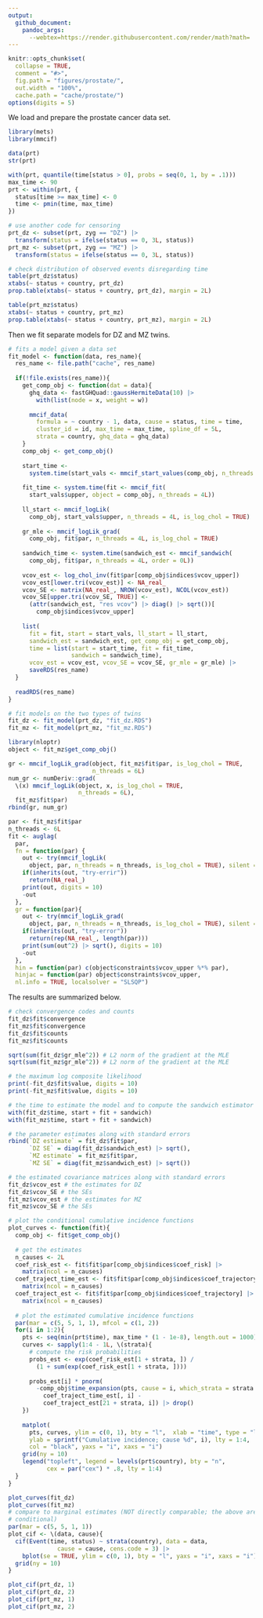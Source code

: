 ```yaml
---
output:
  github_document:
    pandoc_args:
      --webtex=https://render.githubusercontent.com/render/math?math=
---
```


```r
knitr::opts_chunk$set(
  collapse = TRUE,
  comment = "#>",
  fig.path = "figures/prostate/",
  out.width = "100%",
  cache.path = "cache/prostate/")
options(digits = 5)
```

We load and prepare the prostate cancer data set.

```r
library(mets)
library(mmcif)

data(prt)
str(prt)

with(prt, quantile(time[status > 0], probs = seq(0, 1, by = .1)))
max_time <- 90
prt <- within(prt, {
  status[time >= max_time] <- 0
  time <- pmin(time, max_time)
})

# use another code for censoring
prt_dz <- subset(prt, zyg == "DZ") |> 
  transform(status = ifelse(status == 0, 3L, status))
prt_mz <- subset(prt, zyg == "MZ") |> 
  transform(status = ifelse(status == 0, 3L, status))

# check distribution of observed events disregarding time
table(prt_dz$status)
xtabs(~ status + country, prt_dz)
prop.table(xtabs(~ status + country, prt_dz), margin = 2L)

table(prt_mz$status)
xtabs(~ status + country, prt_mz)
prop.table(xtabs(~ status + country, prt_mz), margin = 2L)
```

Then we fit separate models for DZ and MZ twins.

```r
# fits a model given a data set
fit_model <- function(data, res_name){
  res_name <- file.path("cache", res_name)
  
  if(!file.exists(res_name)){
    get_comp_obj <- function(dat = data){
      ghq_data <- fastGHQuad::gaussHermiteData(10) |> 
        with(list(node = x, weight = w))
      
      mmcif_data(
        formula = ~ country - 1, data, cause = status, time = time, 
        cluster_id = id, max_time = max_time, spline_df = 5L, 
        strata = country, ghq_data = ghq_data)
    }
    comp_obj <- get_comp_obj()
    
    start_time <- 
      system.time(start_vals <- mmcif_start_values(comp_obj, n_threads = 4L))
    
    fit_time <- system.time(fit <- mmcif_fit(
      start_vals$upper, object = comp_obj, n_threads = 4L))
    
    ll_start <- mmcif_logLik(
      comp_obj, start_vals$upper, n_threads = 4L, is_log_chol = TRUE)
    
    gr_mle <- mmcif_logLik_grad(
      comp_obj, fit$par, n_threads = 4L, is_log_chol = TRUE)
    
    sandwich_time <- system.time(sandwich_est <- mmcif_sandwich(
      comp_obj, fit$par, n_threads = 4L, order = 0L))
    
    vcov_est <- log_chol_inv(fit$par[comp_obj$indices$vcov_upper])
    vcov_est[lower.tri(vcov_est)] <- NA_real_
    vcov_SE <- matrix(NA_real_, NROW(vcov_est), NCOL(vcov_est))
    vcov_SE[upper.tri(vcov_SE, TRUE)] <- 
      (attr(sandwich_est, "res vcov") |> diag() |> sqrt())[
        comp_obj$indices$vcov_upper]
    
    list(
      fit = fit, start = start_vals, ll_start = ll_start, 
      sandwich_est = sandwich_est, get_comp_obj = get_comp_obj, 
      time = list(start = start_time, fit = fit_time, 
                  sandwich = sandwich_time), 
      vcov_est = vcov_est, vcov_SE = vcov_SE, gr_mle = gr_mle) |> 
      saveRDS(res_name)
  }
  
  readRDS(res_name)
}

# fit models on the two types of twins
fit_dz <- fit_model(prt_dz, "fit_dz.RDS")
fit_mz <- fit_model(prt_mz, "fit_mz.RDS")
```

```r
library(nloptr)
object <- fit_mz$get_comp_obj()

gr <- mmcif_logLik_grad(object, fit_mz$fit$par, is_log_chol = TRUE, 
                        n_threads = 6L)
num_gr <- numDeriv::grad(
  \(x) mmcif_logLik(object, x, is_log_chol = TRUE, 
                    n_threads = 6L),
  fit_mz$fit$par)
rbind(gr, num_gr)

par <- fit_mz$fit$par
n_threads <- 6L
fit <- auglag(
  par, 
  fn = function(par) {
    out <- try(mmcif_logLik(
      object, par, n_threads = n_threads, is_log_chol = TRUE), silent = TRUE)
    if(inherits(out, "try-errir"))
      return(NA_real_)
    print(out, digits = 10)
    -out
  },
  gr = function(par){
    out <- try(mmcif_logLik_grad(
      object, par, n_threads = n_threads, is_log_chol = TRUE), silent = TRUE)
    if(inherits(out, "try-error"))
      return(rep(NA_real_, length(par)))
    print(sum(out^2) |> sqrt(), digits = 10)
    -out
  },
  hin = function(par) c(object$constraints$vcov_upper %*% par),
  hinjac = function(par) object$constraints$vcov_upper,
  nl.info = TRUE, localsolver = "SLSQP")
```

The results are summarized below.


```r
# check convergence codes and counts
fit_dz$fit$convergence
fit_mz$fit$convergence
fit_dz$fit$counts
fit_mz$fit$counts

sqrt(sum(fit_dz$gr_mle^2)) # L2 norm of the gradient at the MLE
sqrt(sum(fit_mz$gr_mle^2)) # L2 norm of the gradient at the MLE

# the maximum log composite likelihood
print(-fit_dz$fit$value, digits = 10)
print(-fit_mz$fit$value, digits = 10)

# the time to estimate the model and to compute the sandwich estimator
with(fit_dz$time, start + fit + sandwich)
with(fit_mz$time, start + fit + sandwich)

# the parameter estimates along with standard errors
rbind(`DZ estimate` = fit_dz$fit$par,
      `DZ SE` = diag(fit_dz$sandwich_est) |> sqrt(),
      `MZ estimate` = fit_mz$fit$par,
      `MZ SE` = diag(fit_mz$sandwich_est) |> sqrt())

# the estimated covariance matrices along with standard errors
fit_dz$vcov_est # the estimates for DZ
fit_dz$vcov_SE # the SEs
fit_mz$vcov_est # the estimates for MZ
fit_mz$vcov_SE # the SEs
```

```r
# plot the conditional cumulative incidence functions
plot_curves <- function(fit){
  comp_obj <- fit$get_comp_obj()
  
  # get the estimates
  n_causes <- 2L
  coef_risk_est <- fit$fit$par[comp_obj$indices$coef_risk] |> 
    matrix(ncol = n_causes)
  coef_traject_time_est <- fit$fit$par[comp_obj$indices$coef_trajectory_time] |> 
    matrix(ncol = n_causes)
  coef_traject_est <- fit$fit$par[comp_obj$indices$coef_trajectory] |> 
    matrix(ncol = n_causes)
  
  # plot the estimated cumulative incidence functions
  par(mar = c(5, 5, 1, 1), mfcol = c(1, 2))
  for(i in 1:2){
    pts <- seq(min(prt$time), max_time * (1 - 1e-8), length.out = 1000)
    curves <- sapply(1:4 - 1L, \(strata){
      # compute the risk probabilities  
      probs_est <- exp(coef_risk_est[1 + strata, ]) / 
        (1 + sum(exp(coef_risk_est[1 + strata, ])))
      
      probs_est[i] * pnorm(
        -comp_obj$time_expansion(pts, cause = i, which_strata = strata + 1L) %*% 
          coef_traject_time_est[, i] - 
          coef_traject_est[21 + strata, i]) |> drop()
    })
    
    matplot(
      pts, curves, ylim = c(0, 1), bty = "l",  xlab = "time", type = "l",
      ylab = sprintf("Cumulative incidence; cause %d", i), lty = 1:4, 
      col = "black", yaxs = "i", xaxs = "i")
    grid(ny = 10)
    legend("topleft", legend = levels(prt$country), bty = "n", 
           cex = par("cex") * .8, lty = 1:4)
  }
}

plot_curves(fit_dz)
plot_curves(fit_mz)
# compare to marginal estimates (NOT directly comparable; the above are 
# conditional)
par(mar = c(5, 5, 1, 1))
plot_cif <- \(data, cause){
  cif(Event(time, status) ~ strata(country), data = data,
              cause = cause, cens.code = 3) |>
    bplot(se = TRUE, ylim = c(0, 1), bty = "l", yaxs = "i", xaxs = "i")
  grid(ny = 10)
}

plot_cif(prt_dz, 1)
plot_cif(prt_dz, 2)
plot_cif(prt_mz, 1)
plot_cif(prt_mz, 2)
```
